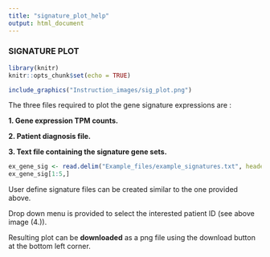 ---
title: "signature_plot_help"
output: html_document
---
### SIGNATURE PLOT

```{r include = FALSE}
library(knitr)
knitr::opts_chunk$set(echo = TRUE)
```


```{r out.width = "50%", fig.align='center', echo=FALSE}
include_graphics("Instruction_images/sig_plot.png")
```

The three files required to plot the gene signature expressions are : 

**1. Gene expression TPM counts.**

**2. Patient diagnosis file.**

**3. Text file containing the signature gene sets.** 

```{r echo=FALSE}
ex_gene_sig <- read.delim("Example_files/example_signatures.txt", header=T, sep="\t")
ex_gene_sig[1:5,]
```


User define signature files can be created similar to the one provided above. 

Drop down menu is provided to select the interested patient ID (see above image (4.)). 

Resulting plot can be **downloaded** as a png file using the download button at the bottom left corner. 
